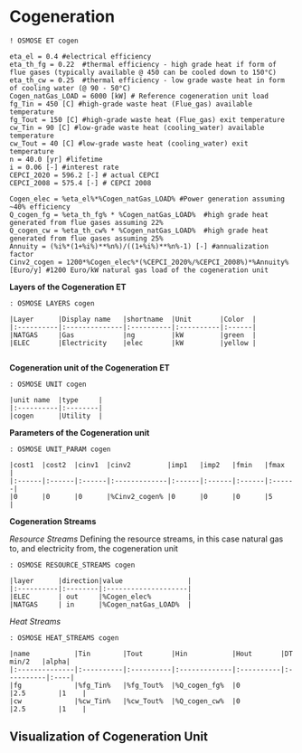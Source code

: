 # Cogeneration {-}

```rosmose
! OSMOSE ET cogen
```

```rosmose
eta_el = 0.4 #electrical efficiency
eta_th_fg = 0.22  #thermal efficiency - high grade heat if form of flue gases (typically available @ 450 can be cooled down to 150°C)
eta_th_cw = 0.25  #thermal efficiency - low grade waste heat in form of cooling water (@ 90 - 50°C)
Cogen_natGas_LOAD = 6000 [kW] # Reference cogeneration unit load 
fg_Tin = 450 [C] #high-grade waste heat (Flue_gas) available temperature 
fg_Tout = 150 [C] #high-grade waste heat (Flue_gas) exit temperature 
cw_Tin = 90 [C] #low-grade waste heat (cooling_water) available temperature 
cw_Tout = 40 [C] #low-grade waste heat (cooling_water) exit temperature 
n = 40.0 [yr] #lifetime
i = 0.06 [-] #interest rate
CEPCI_2020 = 596.2 [-] # actual CEPCI
CEPCI_2008 = 575.4 [-] # CEPCI 2008
```

```rosmose
Cogen_elec = %eta_el%*%Cogen_natGas_LOAD% #Power generation assuming ~40% efficiency
Q_cogen_fg = %eta_th_fg% * %Cogen_natGas_LOAD%  #high grade heat generated from flue gases assuming 22%
Q_cogen_cw = %eta_th_cw% * %Cogen_natGas_LOAD%  #high grade heat generated from flue gases assuming 25%
Annuity = (%i%*(1+%i%)**%n%)/((1+%i%)**%n%-1) [-] #annualization factor
Cinv2_cogen = 1200*%Cogen_elec%*(%CEPCI_2020%/%CEPCI_2008%)*%Annuity% [Euro/y] #1200 Euro/kW natural gas load of the cogeneration unit
```


**Layers of the Cogeneration ET**

```rosmose
: OSMOSE LAYERS cogen

|Layer      |Display name   |shortname  |Unit       |Color  |
|:----------|:--------------|:----------|:----------|:------|
|NATGAS     |Gas            |ng         |kW         |green  |
|ELEC       |Electricity    |elec       |kW         |yellow |
  
```

**Cogeneration unit of the Cogeneration ET**

```rosmose
: OSMOSE UNIT cogen

|unit name  |type     |
|:----------|:--------|
|cogen      |Utility  |
```

**Parameters of the Cogeneration unit**

```rosmose
: OSMOSE UNIT_PARAM cogen

|cost1  |cost2  |cinv1  |cinv2         |imp1   |imp2   |fmin   |fmax   |
|:------|:------|:------|:-------------|:------|:------|:------|:------|
|0      |0      |0      |%Cinv2_cogen% |0      |0      |0      |5      |
```

**Cogeneration Streams**

*Resource Streams*
Defining the resource streams, in this case natural gas to, and electricity from, the cogeneration unit

```rosmose
: OSMOSE RESOURCE_STREAMS cogen

|layer      |direction|value                |
|:----------|:--------|:--------------------|
|ELEC       | out     |%Cogen_elec%         |
|NATGAS     | in      |%Cogen_natGas_LOAD%  |
```

*Heat Streams*

```rosmose
: OSMOSE HEAT_STREAMS cogen

|name           |Tin        |Tout       |Hin           |Hout       |DT min/2   |alpha|
|:--------------|:----------|:----------|:-------------|:----------|:----------|:----|
|fg             |%fg_Tin%   |%fg_Tout%  |%Q_cogen_fg%  |0          |2.5        |1    |
|cw             |%cw_Tin%   |%cw_Tout%  |%Q_cogen_cw%  |0          |2.5        |1    |
```

## Visualization of Cogeneration Unit {-}


















